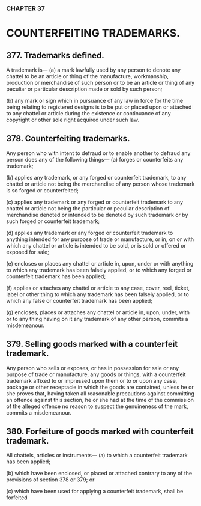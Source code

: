### CHAPTER 37

# COUNTERFEITING TRADEMARKS.

## 377. Trademarks defined.
A trademark is—
(a) a mark lawfully used by any person to denote any chattel to be an
article or thing of the manufacture, workmanship, production or
merchandise of such person or to be an article or thing of any
peculiar or particular description made or sold by such person;

(b) any mark or sign which in pursuance of any law in force for the
time being relating to registered designs is to be put or placed
upon or attached to any chattel or article during the existence or
continuance of any copyright or other sole right acquired under
such law.

## 378. Counterfeiting trademarks.
Any person who with intent to defraud or to enable another to defraud any
person does any of the following things—
(a) forges or counterfeits any trademark;

(b) applies any trademark, or any forged or counterfeit trademark, to
any chattel or article not being the merchandise of any person
whose trademark is so forged or counterfeited;

(c) applies any trademark or any forged or counterfeit trademark to
any chattel or article not being the particular or peculiar
description of merchandise denoted or intended to be denoted by
such trademark or by such forged or counterfeit trademark;

(d) applies any trademark or any forged or counterfeit trademark to
anything intended for any purpose of trade or manufacture, or in,
on or with which any chattel or article is intended to be sold, or
is sold or offered or exposed for sale;

(e) encloses or places any chattel or article in, upon, under or with
anything to which any trademark has been falsely applied, or to
which any forged or counterfeit trademark has been applied;

(f) applies or attaches any chattel or article to any case, cover, reel,
ticket, label or other thing to which any trademark has been
falsely applied, or to which any false or counterfeit trademark has
been applied;

(g) encloses, places or attaches any chattel or article in, upon, under,
with or to any thing having on it any trademark of any other
person,
commits a misdemeanour.

## 379. Selling goods marked with a counterfeit trademark.
Any person who sells or exposes, or has in possession for sale or any purpose
of trade or manufacture, any goods or things, with a counterfeit trademark
affixed to or impressed upon them or to or upon any case, package or other
receptacle in which the goods are contained, unless he or she proves that,
having taken all reasonable precautions against committing an offence
against this section, he or she had at the time of the commission of the
alleged offence no reason to suspect the genuineness of the mark, commits
a misdemeanour.

## 380. Forfeiture of goods marked with counterfeit trademark.
All chattels, articles or instruments—
(a) to which a counterfeit trademark has been applied; 

(b) which have been enclosed, or placed or attached contrary to any
of the provisions of section 378 or 379; or

(c) which have been used for applying a counterfeit trademark,
shall be forfeited